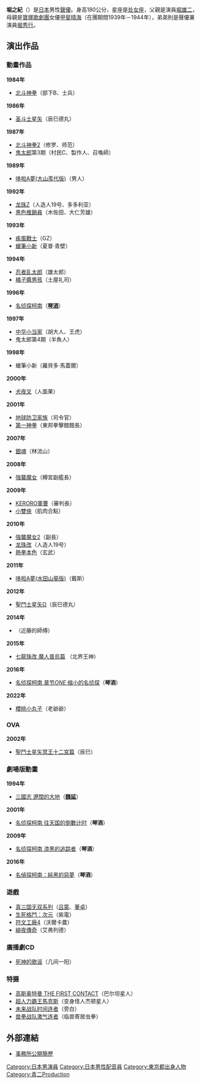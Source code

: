 {{配音員
|名字= 堀 之紀
|圖像= 
|尺寸= 
|本名= 堀秀一<br />（ほり ひでかず）<ref>{{Cite book|year=1996|title=声優事典 第二版|page=268|language=ja|publisher=[[电影旬报社|电影旬报社]]||isbn = 4-87376-160-3 }}</ref>
|綽號= 
|出身地= {{JPN}} [[東京都|東京都]][[世田谷區|世田谷區]]
|生年= 1952
|生月= 9
|生日= 12
|所屬= [[青二Production|青二Production]]
|活動時期= 1976年－
}}
{{Japanese|japanese=堀 之紀|kana=ほり ゆきとし|romaji= Hori Yukitoshi}}
'''堀之紀'''（{{bd|1952年|9月12日|catIdx=Hori Hideyuki}}）是[[日本|日本]]男性[[聲優|聲優]]。身高180公分，星座是[[处女座|处女座]]，父親是演員[[堀雄二|堀雄二]]，母親是[[寶塚歌劇團|寶塚歌劇團]]女優[[甲斐はるみ|甲斐晴海]]（在團期間1939年－1944年），弟弟則是聲優兼演員[[堀秀行|堀秀行]]。

== 演出作品 ==
=== 動畫作品 ===
'''1984年'''
*[[北斗神拳|北斗神拳]]（部下B、士兵）
'''1986年'''
*[[圣斗士星矢|圣斗士星矢]]（辰巳德丸）
'''1987年'''
*[[北斗神拳|北斗神拳2]]（修罗、师范）
*[[鬼太郎|鬼太郎]]第3期（村民C、製作人、召喚師）
'''1989年'''
*[[哆啦A夢_(1979年電視動畫)|哆啦A夢(大山羨代版)]]（男人）
'''1992年'''
*[[龙珠Z|龙珠Z]]（人造人19号、多多利亚）
*[[黑色推銷員|黑色推銷員]]（木佐田、大仁芳雄）
'''1993年'''
*[[疾風戰士|疾風戰士]]（GZ）
*[[蠟筆小新|蠟筆小新]]（夏普·青壁）
'''1994年'''
*[[忍者乱太郎|忍者乱太郎]]（雄太郎）
*[[橘子醬男孩|橘子醬男孩]]（土屋礼司）
'''1996年'''
*[[名侦探柯南_(动画)|名侦探柯南]]（'''[[黑暗组织#高級幹部|琴酒]]'''）
'''1997年'''
*[[中华小当家|中华小当家]]（胡大人、王虎）
*鬼太郎第4期（半魚人）
'''1998年'''
*蠟筆小新（羅貝多·馬蓋爾）
'''2000年'''
*[[犬夜叉|犬夜叉]]（人面果）
'''2001年'''
*[[地球防卫家族|地球防卫家族]]（司令官）
*[[第一神拳|第一神拳]]（東邦拳擊館館長）
'''2007年'''
*[[銀魂_(動畫)|銀魂]]（林流山）
'''2008年'''
*[[強襲魔女|強襲魔女]]（樽宮副艦長）
'''2009年'''
*[[Keroro軍曹_(動畫)|KERORO軍曹]]（審判長）
*[[小雙俠_(2008年動畫版)|小雙俠]]（肌肉合點）
'''2010年'''
*[[強襲魔女|強襲魔女2]]（副長）
*[[龙珠改|龙珠改]]（人造人19号）
*[[熱拳本色|熱拳本色]]（玄武）
'''2011年'''
*[[哆啦A夢_(2005年電視動畫)|哆啦A夢(水田山葵版)]]（戴斯）
'''2012年'''
*[[聖鬥士星矢Ω|聖鬥士星矢Ω]]（辰巳德丸）
'''2014年'''
*{{tsl|ja|のたり松太郎|相撲力士松太郎}}（近藤的師傅）
'''2015年'''
*[[七龍珠改|七龍珠改 魔人普烏篇]] （北界王神）
'''2016年'''
* [[名侦探柯南_章节''ONE''_缩小的名侦探|名侦探柯南 章节''ONE'' 缩小的名侦探]]（'''琴酒'''）
'''2022年'''
* [[櫻桃小丸子|櫻桃小丸子]]（老爺爺）

=== OVA ===
'''2002年'''
*[[聖鬥士星矢冥王十二宮篇|聖鬥士星矢冥王十二宮篇]]（辰巳）

=== 劇場版動畫 ===
'''1994年'''
*[[三國志_(動畫電影)|三國志 遼闊的大地]]（'''[[魏延|魏延]]'''）

'''2001年'''
*[[名侦探柯南_往天国的倒數计时|名侦探柯南 往天国的倒數计时]]（'''琴酒'''）

'''2009年'''
*[[名侦探柯南_漆黑的追踪者|名侦探柯南 漆黑的追踪者]]（'''琴酒'''）

'''2016年'''
*[[名偵探柯南：純黑的惡夢|名偵探柯南：純黑的惡夢]]（'''琴酒'''）

=== 遊戲 ===
*[[真三国无双系列|真三国无双系列]]（[[吕蒙|吕蒙]]、[[董卓|董卓]]）
*[[生死格鬥：次元|生死格鬥：次元]]（紫電）
*[[符文工廠4|符文工廠4]]（沃爾卡農）
*[[緋夜傳奇|緋夜傳奇]]（艾弗列德）

=== 廣播劇CD ===
*[[死神的歌谣|死神的歌谣]]（几间一阳）

=== 特摄 ===
*[[高斯奥特曼：日月第一击|高斯奥特曼 THE FIRST CONTACT]]（巴尔坦星人）
*[[超人力霸王馬克斯|超人力霸王馬克斯]]（变身怪人杰顿星人）
*[[未来战队时间连者|未来战队时间连者]]（旁白）
*[[兽拳战队激气连者|兽拳战队激气连者]]（临兽寄居虫拳）

== 外部連結 ==
*[http://www.aoni.co.jp/actor/ha/hori-yukitoshi.html 事務所公開簡歷] {{Wayback|url=http://www.aoni.co.jp/actor/ha/hori-yukitoshi.html |date=20131008220356 }}{{ja}}

{{青二Production}}

{{DEFAULTSORT:Hori Hideyuki}}
[[Category:日本男演員|Category:日本男演員]]
[[Category:日本男性配音員|Category:日本男性配音員]]
[[Category:東京都出身人物|Category:東京都出身人物]]
[[Category:青二Production|Category:青二Production]]
